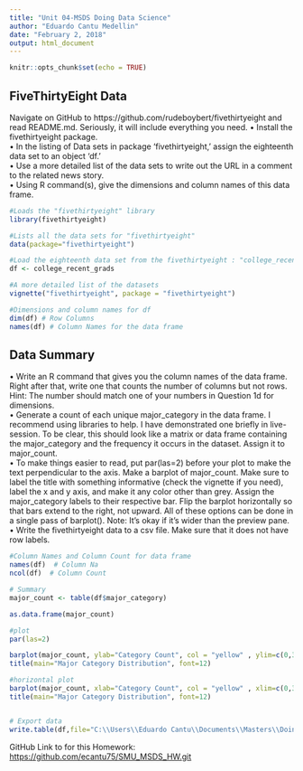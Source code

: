 ```yaml
---
title: "Unit 04-MSDS Doing Data Science"
author: "Eduardo Cantu Medellin"
date: "February 2, 2018"
output: html_document
---
```


```r
knitr::opts_chunk$set(echo = TRUE)
```

## FiveThirtyEight Data
Navigate on GitHub to https://github.com/rudeboybert/fivethirtyeight and read README.md. Seriously, it will include everything you need. 
	•	Install the fivethirtyeight package.  
	•	In the listing of Data sets in package ‘fivethirtyeight,’ assign the eighteenth data set to an object ‘df.’  
	•	Use a more detailed list of the data sets to write out the URL in a comment to the related news story.  
	•	Using R command(s), give the dimensions and column names of this data frame.  


```r
#Loads the "fivethirtyeight" library
library(fivethirtyeight)

#Lists all the data sets for "fivethirtyeight"
data(package="fivethirtyeight")

#Load the eighteenth data set from the fivethirtyeight : "college_recent_grads"
df <- college_recent_grads

#A more detailed list of the datasets
vignette("fivethirtyeight", package = "fivethirtyeight")

#Dimensions and column names for df
dim(df) # Row Columns 
names(df) # Column Names for the data frame

```



## Data Summary  
  
  •	Write an R command that gives you the column names of the data frame.  Right after that, write one that counts the number of columns but not rows.  Hint: The number should match one of your numbers in Question 1d for dimensions.  
	•	Generate a count of each unique major_category in the data frame.  I recommend using libraries to help.  I have demonstrated one briefly in live-session.  To be clear, this should look like a matrix or data frame containing the major_category and the frequency it occurs in the dataset.  Assign it to major_count.  
	•	To make things easier to read, put par(las=2) before your plot to make the text perpendicular to the axis.  Make a barplot of major_count.  Make sure to label the title with something informative (check the vignette if you need), label the x and y axis, and make it any color other than grey.  Assign the major_category labels to their respective bar.  Flip the barplot horizontally so that bars extend to the right, not upward.  All of these options can be done in a single pass of barplot(). Note: It’s okay if it’s wider than the preview pane.  
	•	Write the fivethirtyeight data to a csv file.  Make sure that it does not have row labels.  
  
```r
#Column Names and Column Count for data frame
names(df)  # Column Na
ncol(df)  # Column Count

# Summary
major_count <- table(df$major_category)

as.data.frame(major_count)

#plot
par(las=2)

barplot(major_count, ylab="Category Count", col = "yellow" , ylim=c(0,35))
title(main="Major Category Distribution", font=12)

#horizontal plot
barplot(major_count, xlab="Category Count", col = "yellow" , xlim=c(0,35), horiz = TRUE, space = 1, width = 2)
title(main="Major Category Distribution", font=12)


# Export data 
write.table(df,file="C:\\Users\\Eduardo Cantu\\Documents\\Masters\\Doing_Data_Science\\Homework\\SMU_MSDS_HW\\Week04\\collegeRecent.csv",row.names=FALSE, sep=",")

```

  

GitHub Link to for this Homework:  
[https://github.com/ecantu75/SMU_MSDS_HW.git](https://github.com/ecantu75/SMU_MSDS_HW.git)
